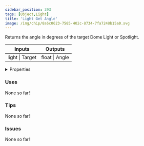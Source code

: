 ```yaml
---
sidebar_position: 393
tags: [Object,Light]
title: 'Light Get Angle'
image: /img/chip/8a6c0623-7585-402c-8734-7fa7248b15a0.svg
---
```


Returns the angle in degrees of the target Dome Light or Spotlight.



<IChip uuid="8a6c0623-7585-402c-8734-7fa7248b15a0"/>

<table><thead><tr><th>Inputs</th><th>Outputs</th></tr></thead><tbody><tr><td>light | Target</td><td>float | Angle</td></tr></tbody></table>

<details>
  <summary>Properties</summary>
  <div>
    <div>
    <table>
      <tbody>
        <tr>
          <td>Is beta required?</td>
          <td>No</td>
        </tr>
        <tr>
          <td>Is chip a trolling risk?</td>
          <td>No</td>
        </tr>
        <tr>
          <td>Is chip a role assignment risk?</td>
          <td>No</td>
        </tr>
        <tr>
          <td>Chip UUID</td>
          <td>8a6c0623-7585-402c-8734-7fa7248b15a0</td>
        </tr>
        <tr>
          <td>Room availability</td>
          <td>Available everywhere</td>
        </tr>
      </tbody>
    </table>
    </div>
  </div>
</details>

### Uses

None so far!

### Tips

None so far!

### Issues

None so far!
